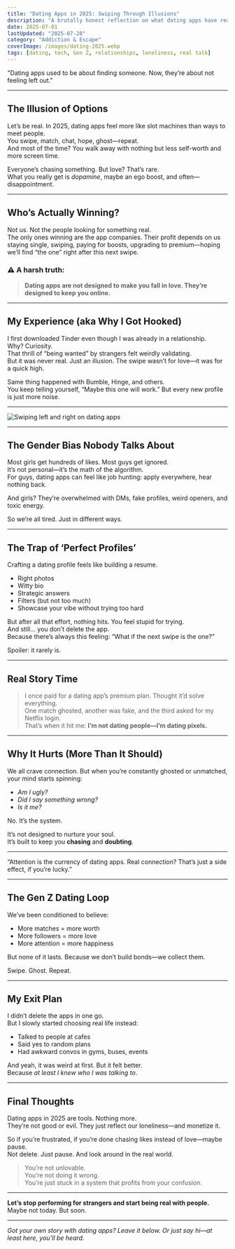 ```yaml
---
title: "Dating Apps in 2025: Swiping Through Illusions"
description: "A brutally honest reflection on what dating apps have really become—games, dopamine loops, and everything but love. From someone who tried, failed, and finally got tired of the chase."
date: 2025-07-01
lastUpdated: "2025-07-28"
category: "Addiction & Escape"
coverImage: /images/dating-2025.webp
tags: [dating, tech, Gen Z, relationships, loneliness, real talk]
---
```



<Quote>
"Dating apps used to be about finding someone. Now, they’re about not feeling left out."
</Quote>

---

## The Illusion of Options

Let’s be real. In 2025, dating apps feel more like slot machines than ways to meet people.  
You swipe, match, chat, hope, ghost—repeat.  
And most of the time? You walk away with nothing but less self-worth and more screen time.

Everyone’s chasing something. But love? That’s rare.  
What you really get is *dopamine*, maybe an ego boost, and often—disappointment.

---

## Who’s Actually Winning?

Not us. Not the people looking for something real.  
The only ones winning are the app companies. Their profit depends on us staying single, swiping, paying for boosts, upgrading to premium—hoping we’ll find “the one” right after this next swipe.

### ⚠️ A harsh truth:  
> **Dating apps are not designed to make you fall in love. They’re designed to keep you online.**

---

## My Experience (aka Why I Got Hooked)

I first downloaded Tinder even though I was already in a relationship.  
Why? Curiosity.  
That thrill of “being wanted” by strangers felt weirdly validating.  
But it was never real. Just an illusion. The swipe wasn’t for love—it was for a quick high.

Same thing happened with Bumble, Hinge, and others.  
You keep telling yourself, “Maybe this one will work.” But every new profile is just more noise.

---

<Image
  src="/images/online-dating-2025.webp"
  alt="Swiping left and right on dating apps"
  width={800}
  height={400}
  className="rounded-xl mx-auto my-6 shadow-lg"
/>

---

## The Gender Bias Nobody Talks About

Most girls get hundreds of likes. Most guys get ignored.  
It’s not personal—it’s the math of the algorithm.  
For guys, dating apps can feel like job hunting: apply everywhere, hear nothing back.

And girls? They’re overwhelmed with DMs, fake profiles, weird openers, and toxic energy.

So we’re all tired. Just in different ways.

---

## The Trap of ‘Perfect Profiles’

Crafting a dating profile feels like building a resume.

- Right photos  
- Witty bio  
- Strategic answers  
- Filters (but not too much)  
- Showcase your vibe without trying too hard

But after all that effort, nothing hits. You feel stupid for trying.  
And still… you don’t delete the app.  
Because there’s always this feeling: “What if the next swipe is the one?”

Spoiler: it rarely is.

---

## Real Story Time

> I once paid for a dating app’s premium plan. Thought it’d solve everything.  
> One match ghosted, another was fake, and the third asked for my Netflix login.  
> That’s when it hit me: **I’m not dating people—I’m dating pixels.**

---

## Why It Hurts (More Than It Should)

We all crave connection. But when you’re constantly ghosted or unmatched, your mind starts spinning:

- *Am I ugly?*  
- *Did I say something wrong?*  
- *Is it me?*

No. It’s the system.

It’s not designed to nurture your soul.  
It’s built to keep you **chasing** and **doubting**.

---

<Quote>
“Attention is the currency of dating apps. Real connection? That’s just a side effect, if you’re lucky.”
</Quote>

---

## The Gen Z Dating Loop

We’ve been conditioned to believe:

- More matches = more worth  
- More followers = more love  
- More attention = more happiness

But none of it lasts. Because we don’t build bonds—we collect them.

Swipe. Ghost. Repeat.

---

## My Exit Plan

I didn’t delete the apps in one go.  
But I slowly started choosing real life instead:

- Talked to people at cafes  
- Said yes to random plans  
- Had awkward convos in gyms, buses, events

And yeah, it was weird at first. But it felt better.  
Because *at least I knew who I was talking to*.

---

## Final Thoughts

Dating apps in 2025 are tools. Nothing more.  
They’re not good or evil. They just reflect our loneliness—and monetize it.

So if you’re frustrated, if you’re done chasing likes instead of love—maybe pause.  
Not delete. Just pause. And look around in the real world.

> You’re not unlovable.  
> You’re not doing it wrong.  
> You’re just stuck in a system that profits from your confusion.

---

**Let’s stop performing for strangers and start being real with people.**  
Maybe not today. But soon.

---

*Got your own story with dating apps? Leave it below. Or just say hi—at least here, you’ll be heard.*


